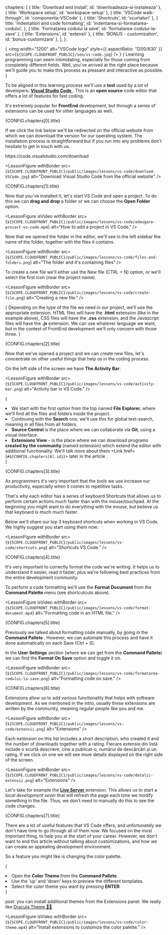   chapters: [
    { title: 'Download and install', id: 'downloadeaza-si-instaleaza' },
    { title: 'Workspace setup', id: 'workspace-setup' },
    { title: 'VSCode walk-through', id: 'componenta-VSCode' },
    { title: 'Shortcuts', id: 'scurtaturi' },
    {
      title: 'Indentation and code formatting',
      id: 'indentarea-si-formatarea-codului',
    },
    { title: 'Formatarea codului la save', id: 'formatarea-codului-la-save' },
    { title: 'Extensions', id: 'extensii' },
    { title: 'BONUS - customization', id: 'bonus-customizare' },
  ],
};

{<LessonCover>
  <img
    width="1200"
    alt="VSCode logo"
    style={{ aspectRatio: '1200/630' }}
    src={`${SCOPE.CLOUDFRONT_PUBLIC}/seo/vs-code.jpg`}
  />
</LessonCover>}
{<LessonFirstSentence>
  Learning programming can seem intimidating, especially for those coming from completely different fields. Well, you've arrived at the right place because we'll guide you to make this process as pleasant and interactive as possible.
</LessonFirstSentence>}

To be aligned in this learning process we'll use a <strong>tool</strong> used by a lot of developers: <a href="https://code.visualstudio.com/" target="_blank" rel="noreferrer"> <strong>Visual Studio Code</strong> </a>. This is an <strong>open source</strong> code editor that offers a lot of features for fast coding.

It's extremely popular for <strong>FrontEnd</strong> development, but through a series of extensions can be used for other languages as well.

<section>
  <LessonHeading as="h3" id={CONFIG.chapters[0].id}>
    {CONFIG.chapters[0].title}
  </LessonHeading>

  If we click the link below we'll be redirected on the official website from which we can download the version for our operating system. The installation process is straightforward but if you run into any problems don't hesitate to get in touch with us.

  <Link href="https://code.visualstudio.com/download" target="_blank" rel="noopener noreferrer">
    https://code.visualstudio.com/download
  </Link>

  <LessonFigure withBorder src={`${SCOPE.CLOUDFRONT_PUBLIC}/public/images/lessons/vs-code/download-VSCode.jpg`} alt="Download Visual Studio Code from the official website" />
</section>
<section>
  <LessonHeading as="h3" id={CONFIG.chapters[1].id}>
    {CONFIG.chapters[1].title}
  </LessonHeading>

  Now that you've installed it, let's start VS Code and open a project. To do this we can <strong>drag and drop</strong> a folder or we can choose the <strong>Open Folder</strong> option.

  <LessonFigure
    isVideo
    withBorder
    src={`${SCOPE.CLOUDFRONT_PUBLIC}/public/images/lessons/vs-code/adaugare-proiect-vs-code.mp4`}
    alt="How to add a project in VS Code."
  />

  Now that we opened the folder in the editor, we'll see in the left sidebar the name of the folder, together with the files it contains.

  <LessonFigure
    withBorder
    src={`${SCOPE.CLOUDFRONT_PUBLIC}/public/images/lessons/vs-code/files-and-folders.png`}
    alt="The folder and it's containing files"
  />

  To create a new file we'll either use the <FormattedText as="strong">New file</FormattedText> (CTRL + N) option, or we'll select the first icon (near the project name).

  <LessonFigure
    withBorder
    src={`${SCOPE.CLOUDFRONT_PUBLIC}/public/images/lessons/vs-code/create-file.png`}
    alt="Creating a new file."
  />

  {<LessonTip>
    Depending on the type of the file we need in our project, we'll use the appropriate extension. HTML files will have the <strong>.html</strong> extension (like in the example above), CSS files will have the <strong>.css</strong> extension, and the Javascript files will have the <strong>.js</strong> extension. We can use whatever language we want, but in the context of FrontEnd development we'll only concern with those three.
  </LessonTip>}
</section>
<section>
  <LessonHeading as="h3" id={CONFIG.chapters[2].id}>
    {CONFIG.chapters[2].title}
  </LessonHeading>
  
  Now that we've opened a project and we can create new files, let's concentrate on other useful things that help us in the coding process.

  On the left side of the screen we have <strong>The Activity Bar</strong>:

  <LessonFigure
    withBorder
    src={`${SCOPE.CLOUDFRONT_PUBLIC}/public/images/lessons/vs-code/activity-bar.png`}
    alt="Activity bar in VS Code."
  />

  {<List as="ol" variant="count">
    <li>
      We start with the first option from the top named <strong>File Explorer</strong>, where we'll find all the files and folders inside the project.
    </li>
    <li>
      Continuing with the <strong>Search</strong> one, we'll use this for global text-search, meaning in all files from all folders.
    </li>
    <li>
      <strong>Source Control</strong> is the place where we can collaborate via <strong>Git</strong>, using a visual interface.
    </li>
    <li>
      <strong>Extensions View</strong> - is the place where we can download programs <strong> created by the community </strong> (named extension) which extend the editor with additional functionality. We'll talk more about them <Link href={`#${CONFIG.chapters[6].id}`}> later in the article </Link>.
    </li>
  </List>}
</section>
<section>
  <LessonHeading as="h3" id={CONFIG.chapters[3].id}>
    {CONFIG.chapters[3].title}
  </LessonHeading>

  As programmers it's very important that the tools we use increase our productivity, especially when it comes to repetitive tasks.

  That's why each editor has a series of keyboard Shortcuts that allows us to perform certain actions much faster than with the mouse/touchpad. At the beginning you might want to do everything with the mouse, but believe us that keyboard is much much faster.

  Below we'll share our top 3 keyboard shortcuts when working in VS Code. We highly suggest you start using them now:

   <LessonFigure
      withBorder
      src={`${SCOPE.CLOUDFRONT_PUBLIC}/public/images/lessons/vs-code/shortcuts.png`}
      alt="Shortcuts VS Code."
    />
</section>
<section>
  <LessonHeading as="h3" id={CONFIG.chapters[4].id}>
    {CONFIG.chapters[4].title}
  </LessonHeading>

  It's very important to correctly format the code we're writing. It helps us to understand it easier, read it faster, plus we're following best practices from the entire development community.

  To perform a code formatting we'll use the <strong> Format Document </strong> from the <strong> Command Palette </strong> menu (see shortcutcuts above).

  <LessonFigure
    isVideo
    withBorder
    src={`${SCOPE.CLOUDFRONT_PUBLIC}/public/images/lessons/vs-code/format-document.mp4`}
    alt="Formatting code in an HTML file."
  />
</section>
<section>
  <LessonHeading as="h3" id={CONFIG.chapters[5].id}>
    {CONFIG.chapters[5].title}
  </LessonHeading>

  Previously we talked about formatting code manually, by going in the <strong> Command Pallete </strong>. However, we can automate this process and have it done automatically on each Save (Ctrl + S).

  In the <strong>User Settings</strong> section (where we can get from the  <strong>Command Pallete</strong>) we can find the <strong>Format On Save</strong> option and toggle it on.

  <LessonFigure
    withBorder
    src={`${SCOPE.CLOUDFRONT_PUBLIC}/public/images/lessons/vs-code/formatarea-codului-la-save.png`}
    alt="Formatting code on save."
  />
</section>
<section>
  <LessonHeading as="h3" id={CONFIG.chapters[6].id}>
    {CONFIG.chapters[6].title}
  </LessonHeading>

  Extensions allow us to add various functionality that helps with software development. As we mentioned in the intro, usually these extensions are written by the community, meaning regular people like you and me.

  <LessonFigure
    withBorder
    src={`${SCOPE.CLOUDFRONT_PUBLIC}/public/images/lessons/vs-code/extensii.png`}
    alt="Extensions"
  />
  
  Each extension on this list includes a short description, who created it and the number of downloads together with a rating. 
  Fiecare extensie din listă include o scurtă descriere, cine a publicat-o, numărul de descărcări și un rating. If we click on one we will see more details displayed on the right side of the screen.
  
  <LessonFigure
    withBorder
    src={`${SCOPE.CLOUDFRONT_PUBLIC}/public/images/lessons/vs-code/detalii-extensii.png`}
    alt="Extensions"
  />

  Let's take for example the <a href="https://marketplace.visualstudio.com/items?itemName=ritwickdey.LiveServer" target="_blank" rel="noreferrer"> <strong>Live Server</strong> </a> extension. This allows us to start a <em>local development sever</em> that will refresh the page each time we modify something in the file. Thus, we don't need to manually do this to see the code changes.
</section>
<section>
  <LessonHeading as="h3" id={CONFIG.chapters[7].id}>
    {CONFIG.chapters[7].title}
  </LessonHeading>

  There are a lot of useful features that VS Code offers, and unfortunately we don't have time to go through all of them now. We focused on the most important thing, to help you at the start of your career. However, we don't want to end this article without talking about customizations, and how we can create an appealing development environment.

  So a feature you might like is changing the color palette.

  {<List as="ol" variant="count">
    <li>
      Open the <strong> Color Theme </strong> from the <strong> Command Pallete </strong>.
    </li>
    <li>
      Use the 'up' and 'down' keys to preview the different templates.
    </li>
    <li>
      Select the color theme you want by pressing <strong>ENTER</strong>.
    </li>
  </List>}

  psst: you can install additional themes from the Extensions panel. We really like <a href="https://draculatheme.com/visual-studio-code" target="_blank" rel="noreferrer"> Dracula Theme 🧛‍♂️ </a>

  <LessonFigure
    isVideo
    withBorder
    src={`${SCOPE.CLOUDFRONT_PUBLIC}/public/images/lessons/vs-code/color-theme.mp4`}
    alt="Install extensions to customize the color palette."
  />
</section>
